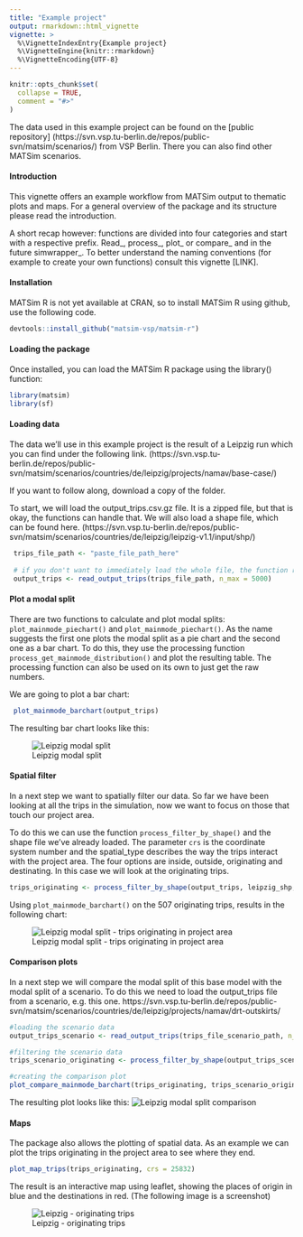 ```yaml
---
title: "Example project"
output: rmarkdown::html_vignette
vignette: >
  %\VignetteIndexEntry{Example project}
  %\VignetteEngine{knitr::rmarkdown}
  %\VignetteEncoding{UTF-8}
---
```


```r
knitr::opts_chunk$set(
  collapse = TRUE,
  comment = "#>"
)
```

The data used in this example project can be found on the [public repository] (https://svn.vsp.tu-berlin.de/repos/public-svn/matsim/scenarios/) from VSP Berlin. There you can also find other MATSim scenarios.

#### Introduction

This vignette offers an example workflow from MATSim output to thematic plots and maps. For a general overview of the package and its structure please read the introduction.

A short recap however: functions are divided into four categories and start with a respective prefix. Read_, process_, plot_ or compare_ and in the future simwrapper_.
To better understand the naming conventions (for example to create your own functions) consult this vignette [LINK].

#### Installation

MATSim R is not yet available at CRAN, so to install MATSim R using github, use the following code.

```r
devtools::install_github("matsim-vsp/matsim-r")
```


#### Loading the package

Once installed, you can load the MATSim R package using the library() function:
```r
library(matsim)
library(sf)
```


#### Loading data

The data we'll use in this example project is the result of a Leipzig run which you can find under the following link. (https://svn.vsp.tu-berlin.de/repos/public-svn/matsim/scenarios/countries/de/leipzig/projects/namav/base-case/) 

If you want to follow along, download a copy of the folder.

To start, we will load the output_trips.csv.gz file. It is a zipped file, but that is okay, the functions can handle that. We will also load a shape file, which can be found here.  (https://svn.vsp.tu-berlin.de/repos/public-svn/matsim/scenarios/countries/de/leipzig/leipzig-v1.1/input/shp/)

```r
 trips_file_path <- "paste_file_path_here"
 
 # if you don't want to immediately load the whole file, the function read_output_trips has the option to only load the first n lines 
 output_trips <- read_output_trips(trips_file_path, n_max = 5000)
```


#### Plot a modal split

There are two functions to calculate and plot modal splits: `plot_mainmode_piechart()` and `plot_mainmode_piechart()`. As the name suggests the first one plots the modal split as a pie chart and the second one as a bar chart. To do this, they use the processing function `process_get_mainmode_distribution()` and plot the resulting table. The processing function can also be used on its own to just get the raw numbers.

We are going to plot a bar chart:

```r
 plot_mainmode_barchart(output_trips)
```

The resulting bar chart looks like this:

![Leipzig modal split](../inst/extdata/Leipzig_modal_split.png)

#### Spatial filter

In a next step we want to spatially filter our data. So far we have been looking at all the trips in the simulation, now we want to focus on those that touch our project area.

To do this we can use the function `process_filter_by_shape()` and the shape file we've already loaded. The parameter `crs` is the coordinate system number and the spatial_type describes the way the trips interact with the project area. The four options are inside, outside, originating and destinating. In this case we will look at the originating trips.

```r
trips_originating <- process_filter_by_shape(output_trips, leipzig_shp, crs = 25832, spatial_type = "originating" )
```

Using `plot_mainmode_barchart()` on the 507 originating trips, results in the following chart:

![Leipzig modal split - trips originating in project area](../inst/extdata/Leipzig_modalsplit_originating.png)


#### Comparison plots

In a next step we will compare the modal split of this base model with the modal split of a scenario. To do this we need to load the output_trips file from a scenario, e.g. this one. https://svn.vsp.tu-berlin.de/repos/public-svn/matsim/scenarios/countries/de/leipzig/projects/namav/drt-outskirts/ 

```r
#loading the scenario data
output_trips_scenario <- read_output_trips(trips_file_scenario_path, n_max = 5000)

#filtering the scenario data
trips_scenario_originating <- process_filter_by_shape(output_trips_scenario, leipzig_shp, crs = 25832, spatial_type = "originating")

#creating the comparison plot
plot_compare_mainmode_barchart(trips_originating, trips_scenario_originating)
```

The resulting plot looks like this:
![Leipzig modal split comparison](../inst/extdata/Leipzig_modalsplit_comparison.png)


#### Maps

The package also allows the plotting of spatial data. As an example we can plot the trips originating in the project area to see where they end.

```r
plot_map_trips(trips_originating, crs = 25832)
```

The result is an interactive map using leaflet, showing the places of origin in blue and the destinations in red. (The following image is a screenshot)

![Leipzig - originating trips](../inst/extdata/Leipzig_map.png)

